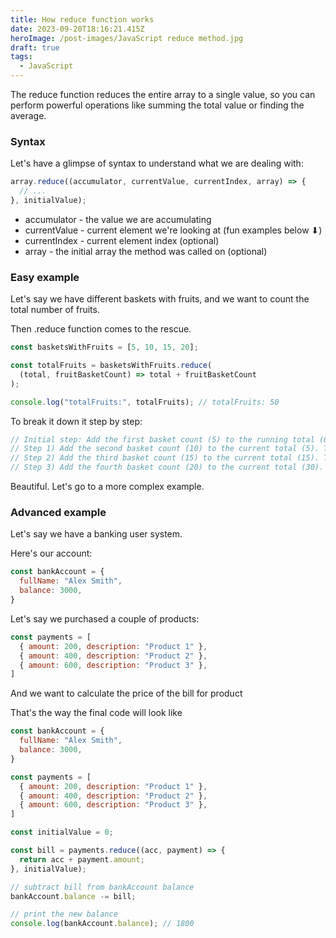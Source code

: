 ```yaml
---
title: How reduce function works
date: 2023-09-20T18:16:21.415Z
heroImage: /post-images/JavaScript reduce method.jpg
draft: true
tags:
  - JavaScript
---
```


The reduce function reduces the entire array to a single value, so you can perform powerful operations like summing the total value or finding the average.

### Syntax

Let's have a glimpse of syntax to understand what we are dealing with:

```javascript
array.reduce((accumulator, currentValue, currentIndex, array) => {
  // ...
}, initialValue);
```

* accumulator - the value we are accumulating
* currentValue - current element we're looking at (fun examples below ⬇)
* currentIndex - current element index (optional)
* array - the initial array the method was called on (optional)

### Easy example

Let's say we have different baskets with fruits, and we want to count the total number of fruits.

Then .reduce function comes to the rescue.

```javascript
const basketsWithFruits = [5, 10, 15, 20];

const totalFruits = basketsWithFruits.reduce(
  (total, fruitBasketCount) => total + fruitBasketCount
);

console.log("totalFruits:", totalFruits); // totalFruits: 50
```

To break it down it step by step:

```javascript
// Initial step: Add the first basket count (5) to the running total (0). Total becomes 5.
// Step 1) Add the second basket count (10) to the current total (5). Total becomes 15.
// Step 2) Add the third basket count (15) to the current total (15). Total becomes 30.
// Step 3) Add the fourth basket count (20) to the current total (30). Total becomes 50.

```

Beautiful. Let's go to a more complex example.

### Advanced example

Let's say we have a banking user system.

Here's our account:

```javascript
const bankAccount = {
  fullName: "Alex Smith",
  balance: 3000,
}
```

Let's say we purchased a couple of products:

```javascript
const payments = [
  { amount: 200, description: "Product 1" },
  { amount: 400, description: "Product 2" },
  { amount: 600, description: "Product 3" },
]
```

And we want to calculate the price of the bill for product

That's the way the final code will look like

```javascript
const bankAccount = {
  fullName: "Alex Smith",
  balance: 3000,
}

const payments = [
  { amount: 200, description: "Product 1" },
  { amount: 400, description: "Product 2" },
  { amount: 600, description: "Product 3" },
]

const initialValue = 0;

const bill = payments.reduce((acc, payment) => {
  return acc + payment.amount;
}, initialValue);

// subtract bill from bankAccount balance
bankAccount.balance -= bill;

// print the new balance
console.log(bankAccount.balance); // 1800
```
